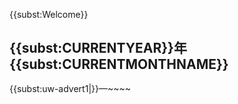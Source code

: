 {{<includeonly></includeonly>subst:Welcome}}
=={{<includeonly></includeonly>subst:CURRENTYEAR}}年{{<includeonly></includeonly>subst:CURRENTMONTHNAME}}==
{{<includeonly></includeonly>subst:uw-advert1|{{{1}}}}}—~~<includeonly></includeonly>~~